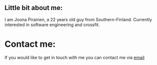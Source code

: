## Little bit about me:

I am Joona Pirainen, a 22 years old guy from Southern-Finland.
Currently interested in software engineering and crossfit.

# Contact me:

If you would like to get in touch with me you can contact me via [email](mailto:jpiirainen@iki.fi)
